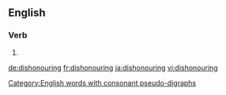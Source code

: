 ==English==

===Verb===
{{head|en|present participle}}

# {{present participle of|dishonour|lang=en}}

[[Category:English words with consonant pseudo-digraphs]]

[[de:dishonouring]]
[[fr:dishonouring]]
[[ja:dishonouring]]
[[vi:dishonouring]]